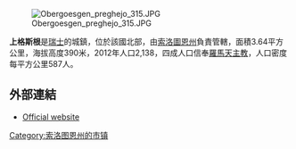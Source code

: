 [[Image:Obergoesgen_preghejo_315.JPG|right]]

'''上格斯根'''是[[瑞士|瑞士]]的城鎮，位於該國北部，由[[索洛圖恩州|索洛圖恩州]]負責管轄，面積3.64平方公里，海拔高度390米，2012年人口2,138，四成人口信奉[[羅馬天主教|羅馬天主教]]，人口密度每平方公里587人。

==外部連結==
* [http://www.obergoesgen.ch Official website] {{Wayback|url=http://www.obergoesgen.ch/ |date=20220416003835 }} {{de icon}}

{{Switzerland-geo-stub}}
[[Category:索洛图恩州的市镇|Category:索洛图恩州的市镇]]